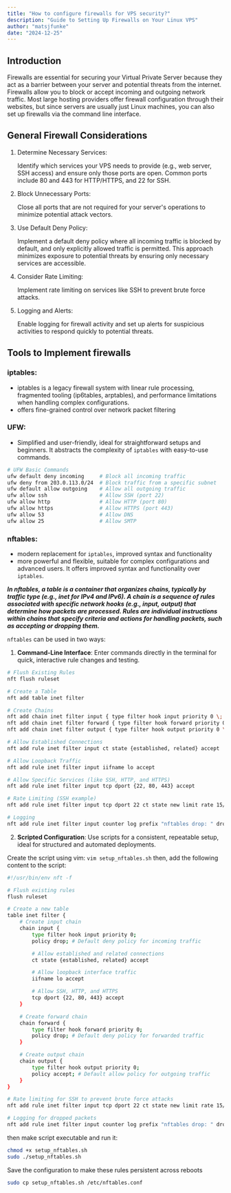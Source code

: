 ```yaml
---
title: "How to configure firewalls for VPS security?"
description: "Guide to Setting Up Firewalls on Your Linux VPS"
author: "matsjfunke"
date: "2024-12-25"
---
```


## Introduction

Firewalls are essential for securing your Virtual Private Server because they act as a barrier between your server and potential threats from the internet.
Firewalls allow you to block or accept incoming and outgoing network traffic.
Most large hosting providers offer firewall configuration through their websites, but since servers are usually just Linux machines, you can also set up firewalls via the command line interface.

## General Firewall Considerations

1. Determine Necessary Services:

   Identify which services your VPS needs to provide (e.g., web server, SSH access) and ensure only those ports are open. Common ports include 80 and 443 for HTTP/HTTPS, and 22 for SSH.

2. Block Unnecessary Ports:

   Close all ports that are not required for your server's operations to minimize potential attack vectors.

3. Use Default Deny Policy:

   Implement a default deny policy where all incoming traffic is blocked by default, and only explicitly allowed traffic is permitted.
   This approach minimizes exposure to potential threats by ensuring only necessary services are accessible.

4. Consider Rate Limiting:

   Implement rate limiting on services like SSH to prevent brute force attacks.

5. Logging and Alerts:

   Enable logging for firewall activity and set up alerts for suspicious activities to respond quickly to potential threats.

## Tools to Implement firewalls

### iptables:

- iptables is a legacy firewall system with linear rule processing, fragmented tooling (ip6tables, arptables), and performance limitations when handling complex configurations.
- offers fine-grained control over network packet filtering

### UFW:

- Simplified and user-friendly, ideal for straightforward setups and beginners. It abstracts the complexity of `iptables` with easy-to-use commands.

```sh
# UFW Basic Commands
ufw default deny incoming     # Block all incoming traffic
ufw deny from 203.0.113.0/24  # Block traffic from a specific subnet
ufw default allow outgoing    # Allow all outgoing traffic
ufw allow ssh                 # Allow SSH (port 22)
ufw allow http                # Allow HTTP (port 80)
ufw allow https               # Allow HTTPS (port 443)
ufw allow 53                  # Allow DNS
ufw allow 25                  # Allow SMTP
```

### nftables:

- modern replacement for `iptables`, improved syntax and functionality
- more powerful and flexible, suitable for complex configurations and advanced users. It offers improved syntax and functionality over `iptables`.

**_In nftables, a table is a container that organizes chains, typically by traffic type (e.g., inet for IPv4 and IPv6). A chain is a sequence of rules associated with specific network hooks (e.g., input, output) that determine how packets are processed. Rules are individual instructions within chains that specify criteria and actions for handling packets, such as accepting or dropping them._**

`nftables` can be used in two ways:

1. **Command-Line Interface**: Enter commands directly in the terminal for quick, interactive rule changes and testing.

```sh
# Flush Existing Rules
nft flush ruleset

# Create a Table
nft add table inet filter

# Create Chains
nft add chain inet filter input { type filter hook input priority 0 \; policy drop \; }
nft add chain inet filter forward { type filter hook forward priority 0 \; policy drop \; }
nft add chain inet filter output { type filter hook output priority 0 \; policy accept \; }

# Allow Established Connections
nft add rule inet filter input ct state {established, related} accept

# Allow Loopback Traffic
nft add rule inet filter input iifname lo accept

# Allow Specific Services (like SSH, HTTP, and HTTPS)
nft add rule inet filter input tcp dport {22, 80, 443} accept

# Rate Limiting (SSH example)
nft add rule inet filter input tcp dport 22 ct state new limit rate 15/minute accept

# Logging
nft add rule inet filter input counter log prefix "nftables drop: " drop
```

2. **Scripted Configuration**: Use scripts for a consistent, repeatable setup, ideal for structured and automated deployments.

Create the script using vim: `vim setup_nftables.sh` then, add the following content to the script:

```sh
#!/usr/bin/env nft -f

# Flush existing rules
flush ruleset

# Create a new table
table inet filter {
    # Create input chain
    chain input {
        type filter hook input priority 0;
        policy drop; # Default deny policy for incoming traffic

        # Allow established and related connections
        ct state {established, related} accept

        # Allow loopback interface traffic
        iifname lo accept

        # Allow SSH, HTTP, and HTTPS
        tcp dport {22, 80, 443} accept
    }

    # Create forward chain
    chain forward {
        type filter hook forward priority 0;
        policy drop; # Default deny policy for forwarded traffic
    }

    # Create output chain
    chain output {
        type filter hook output priority 0;
        policy accept; # Default allow policy for outgoing traffic
    }
}

# Rate limiting for SSH to prevent brute force attacks
nft add rule inet filter input tcp dport 22 ct state new limit rate 15/minute accept

# Logging for dropped packets
nft add rule inet filter input counter log prefix "nftables drop: " drop
```

then make script executable and run it:

```sh
chmod +x setup_nftables.sh
sudo ./setup_nftables.sh
```

Save the configuration to make these rules persistent across reboots

```sh
sudo cp setup_nftables.sh /etc/nftables.conf
```
